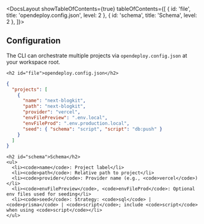 

<DocsLayout showTableOfContents={true} tableOfContents={[
  { id: 'file', title: 'opendeploy.config.json', level: 2 },
  { id: 'schema', title: 'Schema', level: 2 },
]}>
  <article className="prose prose-gray dark:prose-invert max-w-none">
    <h1>Configuration</h1>
    <p>The CLI can orchestrate multiple projects via <code>opendeploy.config.json</code> at your workspace root.</p>

    <h2 id="file">opendeploy.config.json</h2>

```json
{
  "projects": [
    {
      "name": "next-blogkit",
      "path": "next-blogkit",
      "provider": "vercel",
      "envFilePreview": ".env.local",
      "envFileProd": ".env.production.local",
      "seed": { "schema": "script", "script": "db:push" }
    }
  ]
}
```

    <h2 id="schema">Schema</h2>
    <ul>
      <li><code>name</code>: Project label</li>
      <li><code>path</code>: Relative path to project</li>
      <li><code>provider</code>: Provider name (e.g., <code>vercel</code>)</li>
      <li><code>envFilePreview</code>, <code>envFileProd</code>: Optional env files used for seeding</li>
      <li><code>seed</code>: Strategy: <code>sql</code> | <code>prisma</code> | <code>script</code>; include <code>script</code> when using <code>script</code></li>
    </ul>
  </article>
</DocsLayout>
